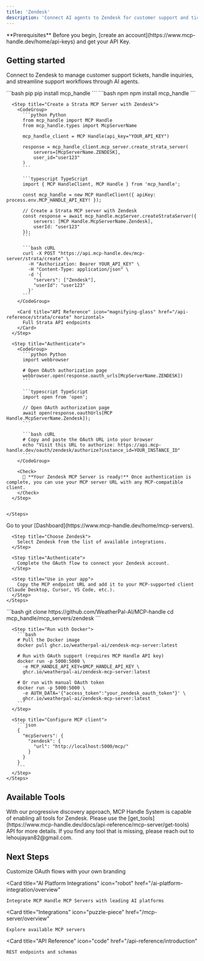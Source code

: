 ```yaml
---
title: 'Zendesk'
description: 'Connect AI agents to Zendesk for customer support and ticket management'
---
```


<Info>
  **Prerequisites**
  Before you begin, [create an account](https://www.mcp-handle.dev/home/api-keys) and get your API Key.
</Info>

## Getting started

Connect to Zendesk to manage customer support tickets, handle inquiries, and streamline support workflows through AI agents.

<Tabs>
  <Tab title="API">
    <Steps>
      <Step title="Install the SDKs (optional)">
        <CodeGroup>
          ```bash pip
          pip install mcp_handle
          ```
          ```bash npm
          npm install mcp_handle
          ```
        </CodeGroup>
      </Step>
      
      <Step title="Create a Strata MCP Server with Zendesk">
        <CodeGroup>
          ```python Python
          from mcp_handle import MCP Handle
          from mcp_handle.types import McpServerName
          
          mcp_handle_client = MCP Handle(api_key="YOUR_API_KEY")
          
          response = mcp_handle_client.mcp_server.create_strata_server(
              servers=[McpServerName.ZENDESK],
              user_id="user123"
          )
          ```
          
          ```typescript TypeScript
          import { MCP HandleClient, MCP Handle } from 'mcp_handle';
          
          const mcp_handle = new MCP HandleClient({ apiKey: process.env.MCP_HANDLE_API_KEY! });
          
          // Create a Strata MCP server with Zendesk
          const response = await mcp_handle.mcpServer.createStrataServer({
              servers: [MCP Handle.McpServerName.Zendesk],
              userId: "user123"
          });
          ```
          
          ```bash cURL
          curl -X POST "https://api.mcp-handle.dev/mcp-server/strata/create" \
            -H "Authorization: Bearer YOUR_API_KEY" \
            -H "Content-Type: application/json" \
            -d '{
              "servers": ["Zendesk"],
              "userId": "user123"
            }'
          ```
        </CodeGroup>

        <Card title="API Reference" icon="magnifying-glass" href="/api-reference/strata/create" horizontal>
          Full Strata API endpoints
        </Card>
      </Step>
      
      <Step title="Authenticate">
        <CodeGroup>
          ```python Python
          import webbrowser
          
          # Open OAuth authorization page
          webbrowser.open(response.oauth_urls[McpServerName.ZENDESK])
          ```
          
          ```typescript TypeScript
          import open from 'open';
          
          // Open OAuth authorization page
          await open(response.oauthUrls[MCP Handle.McpServerName.Zendesk]);
          ```
          
          ```bash cURL
          # Copy and paste the OAuth URL into your browser
          echo "Visit this URL to authorize: https://api.mcp-handle.dev/oauth/zendesk/authorize?instance_id=YOUR_INSTANCE_ID"
          ```
        </CodeGroup>
        
        <Check>
          🎉 **Your Zendesk MCP Server is ready!** Once authentication is complete, you can use your MCP server URL with any MCP-compatible client.
        </Check>
      </Step>
      

    </Steps>
  </Tab>
  
  <Tab title="UI">
    <Steps>
      <Step title="Open Dashboard">
        Go to your [Dashboard](https://www.mcp-handle.dev/home/mcp-servers).
      </Step>
      
      <Step title="Choose Zendesk">
        Select Zendesk from the list of available integrations.
      </Step>
      
      <Step title="Authenticate">
        Complete the OAuth flow to connect your Zendesk account.
      </Step>
      
      <Step title="Use in your app">
        Copy the MCP endpoint URL and add it to your MCP-supported client (Claude Desktop, Cursor, VS Code, etc.).
      </Step>
    </Steps>
  </Tab>
  
  <Tab title="Open Source">
    <Steps>
      <Step title="Clone repository (for developers to build from source)">
        ```bash
        git clone https://github.com/WeatherPal-AI/MCP-handle
        cd mcp_handle/mcp_servers/zendesk
        ```
      </Step>
      
      <Step title="Run with Docker">
        ```bash
        # Pull the Docker image
        docker pull ghcr.io/weatherpal-ai/zendesk-mcp-server:latest
        
        # Run with OAuth support (requires MCP Handle API key)
        docker run -p 5000:5000 \
          -e MCP_HANDLE_API_KEY=$MCP_HANDLE_API_KEY \
          ghcr.io/weatherpal-ai/zendesk-mcp-server:latest
        
        # Or run with manual OAuth token
        docker run -p 5000:5000 \
          -e AUTH_DATA='{"access_token":"your_zendesk_oauth_token"}' \
          ghcr.io/weatherpal-ai/zendesk-mcp-server:latest
        ```
      </Step>
      
      <Step title="Configure MCP client">
        ```json
        {
          "mcpServers": {
            "zendesk": {
              "url": "http://localhost:5000/mcp/"
            }
          }
        }
        ```
      </Step>
    </Steps>
  </Tab>
</Tabs>

## Available Tools

<Tip>
With our progressive discovery approach, MCP Handle System is capable of enabling all tools for Zendesk. Please use the [get_tools](https://www.mcp-handle.dev/docs/api-reference/mcp-server/get-tools) API for more details. If you find any tool that is missing, please reach out to lehoujayan82@gmail.com.
</Tip>

## Next Steps

<CardGroup>
  <Card
    title="White-label Authentication"
    icon="palette"
    href="/auth/white-label"
  >
    Customize OAuth flows with your own branding
  </Card>
  
  <Card
    title="AI Platform Integrations"
    icon="robot"
    href="/ai-platform-integration/overview"
  >
    Integrate MCP Handle MCP Servers with leading AI platforms
  </Card>
  
  <Card
    title="Integrations"
    icon="puzzle-piece"
    href="/mcp-server/overview"
  >
    Explore available MCP servers
  </Card>
  
  <Card
    title="API Reference"
    icon="code"
    href="/api-reference/introduction"
  >
    REST endpoints and schemas
  </Card>
</CardGroup>